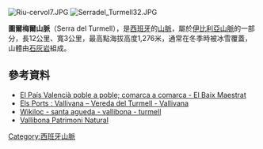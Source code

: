 [[Image:Riu-cervol7.JPG|right]]
[[Image:Serradel_Turmell32.JPG|thumb]]

{{Coord|40|34|31|N|0|9|5|E|display=title}}

'''圖爾梅爾山脈'''（Serra del Turmell），是[[西班牙|西班牙]]的[[山脈|山脈]]，屬於[[伊比利亞山脈|伊比利亞山脈]]的一部分，長12公里、寬3公里，最高點海拔高度1,276米，通常在冬季時被冰雪覆蓋，山體由[[石灰岩|石灰岩]]組成。

==參考資料==
*[http://www.uv.es/~fjglez/pais/baixmaestrat.html El País Valencià poble a poble; comarca a comarca - El Baix Maestrat] {{Wayback|url=http://www.uv.es/~fjglez/pais/baixmaestrat.html |date=20180104222658 }}
*[http://vamosderuta.blogspot.com/2010/05/els-ports-vallivana-vereda-del-turmell.html Els Ports : Vallivana – Vereda del Turmell - Vallivana] {{Wayback|url=http://vamosderuta.blogspot.com/2010/05/els-ports-vallivana-vereda-del-turmell.html |date=20120322230838 }}
*[http://es.wikiloc.com/wikiloc/view.do?id=730481 Wikiloc - santa agueda - vallibona - turmell] {{Wayback|url=http://es.wikiloc.com/wikiloc/view.do?id=730481 |date=20140819210547 }}
*[http://www.vallibona.es/ca/turisme/patrimoni-natural Vallibona Patrimoni Natural]{{Webarchive|url=https://archive.is/20130701112939/http://www.vallibona.es/ca/turisme/patrimoni-natural |date=2013-07-01 }}

{{Spain-geo-stub}}
[[Category:西班牙山脈|Category:西班牙山脈]]